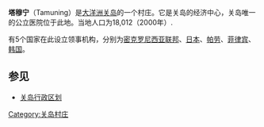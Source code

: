 {{Infobox settlement <!--more fields are available for this Infobox--See Template:Infobox Settlement-->
| official_name        =塔穆寧 <br /> ''Tamuneng''
| settlement_type      = [[關島行政區劃|鄉村]]
| image_skyline        = File:St. Anthony Catholic Church (Guam).JPG
| image_caption = 聖安多尼教堂
| image_flag           = 
| image_map            = Locator maps of Guam villages - Tamuning.svg
| map_caption          = Location of Tamuning within the Territory of Guam
| coordinates          = {{coord|13|29|02|N|144|46|36|E|region:US-GU_type:city|display=inline,title}}
| subdivision_type = [[主權國家列表|國家]]
| subdivision_name = {{USA}}
| subdivision_type1 = [[美國領地|領地]]
| subdivision_name1 = {{flag|Guam}}
| subdivision_type2    = 
| subdivision_name2    = 
| leader_title         = 市長
| leader_name          = Louise C. Rivera (R)
| leader_title2        = 副市長
| leader_name2         = Albert M. Toves (R)
| unit_pref            = Imperial
| area_total_sq_mi     = 
| elevation_ft         = 
| population_footnotes = <ref name=census2020>[https://www2.census.gov/programs-surveys/decennial/2020/data/island-areas/guam/population-and-housing-unit-counts/guam-phc-table01.pdf Population of Guam: 2010 and 2020], U.S. Census Bureau.</ref>
| population_total     = 18489
| population_as_of     = 2020
| timezone             = [[Chamorro_Standard_Time|ChST]]
| utc_offset           = +10
}}
'''塔穆宁'''（Tamuning）是[[大洋洲|大洋洲]][[关岛|关岛]]的一个村庄。它是关岛的经济中心，关岛唯一的公立医院位于此地。当地人口为18,012（2000年）.

有5个国家在此设立领事机构，分别为[[密克罗尼西亚联邦|密克罗尼西亚联邦]]、[[日本|日本]]、[[帕劳|帕劳]]、[[菲律宾|菲律宾]]、[[韩国|韩国]]。

== 参见 ==
* [[关岛行政区划|关岛行政区划]]

[[Category:关岛村庄|Category:关岛村庄]]